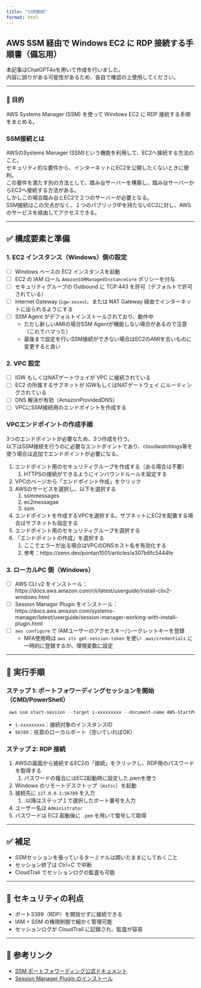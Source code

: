 ```yaml
---
title: "SSM接続"
format: html
---
```


## AWS SSM 経由で Windows EC2 に RDP 接続する手順書（備忘用）

本記事はChatGPT4oを用いて作成を行いました。<br>
内容に誤りがある可能性があるため、各自で確認の上使用してください。

---

### 📘 目的
AWS Systems Manager (SSM) を使って Windows EC2 に RDP 接続する手順をまとめる。

### SSM接続とは

AWSのSystems Manager (SSM)という機能を利用して、EC2へ接続する方法のこと。<br>
セキュリティ的な要件から、インターネットにEC2を公開したくないときに便利。<br>
この要件を満たす別の方法として、踏み台サーバーを構築し、踏み台サーバーからEC2へ接続する方法がある。<br>
しかしこの場合踏み台とEC2で２つのサーバーが必要となる。<br>
SSM接続はこの欠点がなく、１つのパブリックIPを持たないEC2に対し、AWSのサービスを経由してアクセスできる。

---


## ✅ 構成要素と準備

### 1. EC2 インスタンス（Windows）側の設定

- [ ] Windows ベースの EC2 インスタンスを起動
- [ ] EC2 の IAM ロール `AmazonSSMManagedInstanceCore` ポリシーを付与
- [ ] セキュリティグループの Outbound に TCP:443 を許可（デフォルトで許可されている）
- [ ] Internet Gateway (`igw-xxxxx`)、または NAT Gateway 経由でインターネットに出られるようにする
- [ ] SSM Agent がデフォルトインストールされており、動作中
  - ただし新しいAMIの場合SSM Agentが機能しない場合があるので注意（これでハマった）
  - 最後まで設定を行いSSM接続ができない場合はEC2のAMIを古いものに変更すると良い

### 2. VPC 設定

- [ ] IGW もしくはNATゲートウェイが VPC に接続されている
- [ ] EC2 の所属するサブネットが IGWもしくはNATゲートウェイ にルーティングされている
- [ ] DNS 解決が有効（AmazonProvidedDNS）
- [ ] VPCにSSM接続用のエンドポイントを作成する

### VPCエンドポイントの作成手順

3つのエンドポイントが必要なため、3つ作成を行う。<br>
以下はSSM接続を行うのに必要なエンドポイントであり、cloudwatchlogs等を使う場合は追加でエンドポイントが必要になる。

1. エンドポイント用のセキュリティグループを作成する（ある場合は不要）
   1. HTTPSの接続ができるようにインバウンドルールを設定する
2. VPCのページから「エンドポイント作成」をクリック
3. AWSのサービスを選択し、以下を選択する
   1. ssmmessages
   2. ec2messagae
   3. ssm
4. エンドポイントを作成するVPCを選択する。サブネットにEC2を配置する場合はサブネットも指定する
5. エンドポイント用のセキュリティグループを選択する
6. 「エンドポイントの作成」を選択する
   1. ここでエラーが出る場合はVPCのDNSホスト名を有効化する
   2. 参考：https://zenn.dev/pontan1001/articles/e307b6fc5444fe

### 3. ローカルPC 側（Windows）

- [ ] AWS CLI v2 をインストール：https://docs.aws.amazon.com/cli/latest/userguide/install-cliv2-windows.html
- [ ] Session Manager Plugin をインストール：https://docs.aws.amazon.com/systems-manager/latest/userguide/session-manager-working-with-install-plugin.html
- [ ] `aws configure` で IAMユーザーのアクセスキー/シークレットキーを登録
  - MFA使用時は `aws sts get-session-token` を使い `.aws/credentials` に一時的に登録するか、環境変数に設定

---

## 🧾 実行手順

### ステップ 1: ポートフォワーディングセッションを開始（CMD/PowerShell）

``` powershell
 aws ssm start-session --target i-xxxxxxxxx --document-name AWS-StartPortForwardingSession --parameters '{\"portNumber\":[\"3389\"],\"localPortNumber\":[\"56789\"]}'

```

- `i-xxxxxxxxx`：接続対象のインスタンスID
- `56789`：任意のローカルポート（空いていればOK）


### ステップ 2: RDP 接続

1. AWSの画面から接続するEC2の「接続」をクリックし、RDP用のパスワードを取得する
   1. パスワードの複合にはEC2起動時に設定した.pemを使う
2. Windows のリモートデスクトップ（`mstsc`）を起動
3. 接続先に `127.0.0.1:56789` を入力
   1. :以降はステップ１で選択したポート番号を入力
4. ユーザー名は `Administrator`
5. パスワードは EC2 起動後に `.pem` を用いて復号して取得

---

## ✅ 補足

- SSMセッションを張っているターミナルは開いたままにしておくこと
- セッション終了は Ctrl+C で中断
- CloudTrail でセッションログの監査も可能

---

## 🔐 セキュリティの利点

- ポート3389（RDP）を開放せずに接続できる
- IAM + SSM の権限制御で細かく管理可能
- セッションログが CloudTrail に記録され、監査が容易

---

## 🎁 参考リンク

- [SSM ポートフォワーディング公式ドキュメント](https://docs.aws.amazon.com/systems-manager/latest/userguide/session-manager-port-forwarding.html)
- [Session Manager Plugin のインストール](https://docs.aws.amazon.com/systems-manager/latest/userguide/session-manager-working-with-install-plugin.html)
